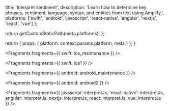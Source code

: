 
  title: 'Interpret sentiment',
  description:
    'Learn how to determine key phrases, sentiment, language, syntax, and entities from text using Amplify.',
  platforms: ['swift', 'android', 'javascript', 'react-native', 'angular', 'nextjs', 'react', 'vue']
};

  return getCustomStaticPath(meta.platforms);
};

  return {
    props: {
      platform: context.params.platform,
      meta
    }
  };
}


<Fragments fragments={{ swift: ios_maintenance }} />


<Fragments fragments={{ swift: ios1 }} />


<Fragments fragments={{ android: android_maintenance }} />


<Fragments fragments={{ android: android2 }} />


<Fragments
  fragments={{
    javascript: interpretJs,
    'react-native': interpretJs,
    angular: interpretJs,
    nextjs: interpretJs,
    react: interpretJs,
    vue: interpretJs
  }}
/>
